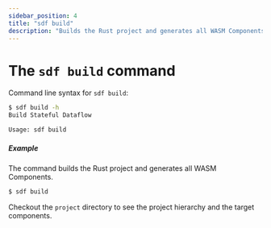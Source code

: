 ```yaml
---
sidebar_position: 4
title: "sdf build"
description: "Builds the Rust project and generates all WASM Components"
---
```


# The `sdf build` command

Command line syntax for `sdf build`:

```bash
$ sdf build -h
Build Stateful Dataflow

Usage: sdf build
```

##### Example

The command builds the Rust project and generates all WASM Components.


```bash copy="fl"
$ sdf build
```

Checkout the `project` directory to see the project hierarchy and the target components.
